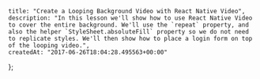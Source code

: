     title: "Create a Looping Background Video with React Native Video",
    description: "In this lesson we'll show how to use React Native Video to cover the entire background. We'll use the `repeat` property, and also the helper `StyleSheet.absoluteFill` property so we do not need to replicate styles. We'll then show how to place a login form on top of the looping video.",
    createdAt: "2017-06-26T18:04:28.495563+00:00"
};


    
